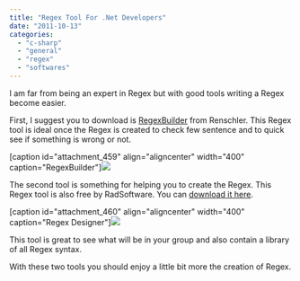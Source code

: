 ```yaml
---
title: "Regex Tool For .Net Developers"
date: "2011-10-13"
categories: 
  - "c-sharp"
  - "general"
  - "regex"
  - "softwares"
---
```


I am far from being an expert in Regex but with good tools writing a Regex become easier.

First, I suggest you to download is [RegexBuilder](http://renschler.net/RegexBuilder/) from Renschler. This Regex tool is ideal once the Regex is created to check few sentence and to quick see if something is wrong or not.

[caption id="attachment\_459" align="aligncenter" width="400" caption="RegexBuilder"]![](images/regexbuilderScreenShot-400x141.png)

The second tool is something for helping you to create the Regex. This Regex tool is also free by RadSoftware. You can [download it here](http://www.radsoftware.com.au/?from=RegexDesigner).

[caption id="attachment\_460" align="aligncenter" width="400" caption="Regex Designer"]![](images/RegexDesignerMainScreen-400x262.gif)

This tool is great to see what will be in your group and also contain a library of all Regex syntax.

With these two tools you should enjoy a little bit more the creation of Regex.
